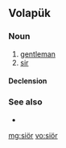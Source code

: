 {{also|sior|sìor|síor-|siôr}}

==Volapük==

===Noun===
{{vo-noun}}

# [[gentleman]]
# [[sir]]

====Declension====
{{vo-decl-noun}}

===See also===
* {{l|vo|söl}}

[[mg:siör]]
[[vo:siör]]